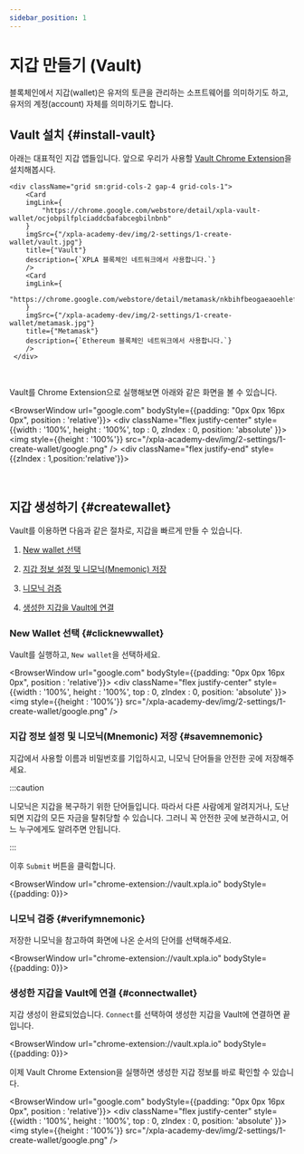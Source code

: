 ```yaml
---
sidebar_position: 1
---
```


# 지갑 만들기 (Vault)


블록체인에서 지갑(wallet)은 유저의 토큰을 관리하는 소프트웨어를 의미하기도 하고, 유저의 계정(account) 자체를 의미하기도 합니다.

## Vault 설치 {#install-vault}

아래는 대표적인 지갑 앱들입니다. 앞으로 우리가 사용할 [Vault Chrome Extension](https://chrome.google.com/webstore/detail/xpla-vault-wallet/ocjobpilfplciaddcbafabcegbilnbnb)을 설치해봅시다.

```mdx-code-block
<div className="grid sm:grid-cols-2 gap-4 grid-cols-1">
    <Card
    imgLink={
        "https://chrome.google.com/webstore/detail/xpla-vault-wallet/ocjobpilfplciaddcbafabcegbilnbnb"
    }
    imgSrc={"/xpla-academy-dev/img/2-settings/1-create-wallet/vault.jpg"}
    title={"Vault"}
    description={`XPLA 블록체인 네트워크에서 사용합니다.`}
    />
    <Card
    imgLink={
        "https://chrome.google.com/webstore/detail/metamask/nkbihfbeogaeaoehlefnkodbefgpgknn"
    }
    imgSrc={"/xpla-academy-dev/img/2-settings/1-create-wallet/metamask.jpg"}
    title={"Metamask"}
    description={`Ethereum 블록체인 네트워크에서 사용합니다.`}
    />
 </div>
```

<br />

Vault를 Chrome Extension으로 실행해보면 아래와 같은 화면을 볼 수 있습니다.


<BrowserWindow url="google.com" bodyStyle={{padding: "0px 0px 16px 0px", position : 'relative'}}>
    <div className="flex justify-center" style={{width : '100%', height : '100%', top : 0, zIndex : 0, position: 'absolute' }}>
        <img  style={{height : '100%'}} src="/xpla-academy-dev/img/2-settings/1-create-wallet/google.png" />
    </div>
    <div className="flex justify-end" style={{zIndex : 1,position:'relative'}}>
        <VaultImgCard imgSrc="/xpla-academy-dev/img/2-settings/1-create-wallet/install-vault.png" />
    </div>
</BrowserWindow>

<br />

## 지갑 생성하기 {#createwallet}

Vault를 이용하면 다음과 같은 절차로, 지갑을 빠르게 만들 수 있습니다.

1. [New wallet 선택](/docs/settings/create-wallet/create-wallet-with-vault#clicknewwallet)

2. [지갑 정보 설정 및 니모닉(Mnemonic) 저장](/docs/settings/create-wallet/create-wallet-with-vault#savemnemonic)

3. [니모닉 검증](/docs/settings/create-wallet/create-wallet-with-vault#verifymnemonic)

4. [생성한 지갑을 Vault에 연결](/docs/settings/create-wallet/create-wallet-with-vault#connectwallet)

### New Wallet 선택 {#clicknewwallet}

Vault를 실행하고, `New wallet`을 선택하세요.

<BrowserWindow url="google.com" bodyStyle={{padding: "0px 0px 16px 0px", position : 'relative'}}>
    <div className="flex justify-center" style={{width : '100%', height : '100%', top : 0, zIndex : 0, position: 'absolute' }}>
        <img  style={{height : '100%'}} src="/xpla-academy-dev/img/2-settings/1-create-wallet/google.png" />
    </div>
<div className="flex justify-end" style={{zIndex : 1,position:'relative'}}>
    <VaultImgCard imgSrc="/xpla-academy-dev/img/2-settings/1-create-wallet/select-newwallet.png" />
</div>
</BrowserWindow>

### 지갑 정보 설정 및 니모닉(Mnemonic) 저장 {#savemnemonic}

지갑에서 사용할 이름과 비밀번호를 기입하시고, 니모닉 단어들을 안전한 곳에 저장해주세요.

:::caution

니모닉은 지갑을 복구하기 위한 단어들입니다. 따라서 다른 사람에게 알려지거나, 도난되면 지갑의 모든 자금을 탈취당할 수 있습니다. 그러니 꼭 안전한 곳에 보관하시고, 어느 누구에게도 알려주면 안됩니다.

:::

이후 `Submit` 버튼을 클릭합니다.

<BrowserWindow url="chrome-extension://vault.xpla.io" bodyStyle={{padding: 0}}>
<div className="flex justify-center" style={{backgroundColor : 'hsl(240, 20%, 97%)', position : 'relative'}}>
    <div style={{position : 'absolute', backgroundColor : '#031435', height : '58px', width : '100%', top : 0, zIndex : 0}} />
    <VaultImgCard style={{zIndex : 1}} imgSrc="/xpla-academy-dev/img/2-settings/1-create-wallet/save-mnemonic.png" />
</div>
</BrowserWindow>

### 니모닉 검증 {#verifymnemonic}

저장한 니모닉을 참고하여 화면에 나온 순서의 단어를 선택해주세요.

<BrowserWindow url="chrome-extension://vault.xpla.io" bodyStyle={{padding: 0}}>
<div className="flex justify-center" style={{backgroundColor : 'hsl(240, 20%, 97%)', position : 'relative'}}>
    <div style={{position : 'absolute', backgroundColor : '#031435', height : '55px', width : '100%', top : 0, zIndex : 0}} />
    <VaultImgCard style={{zIndex : 1}} imgSrc="/xpla-academy-dev/img/2-settings/1-create-wallet/verify-mnemonic.png" />
</div>
</BrowserWindow>

### 생성한 지갑을 Vault에 연결 {#connectwallet}

지갑 생성이 완료되었습니다. `Connect`를 선택하여 생성한 지갑을 Vault에 연결하면 끝입니다.

<BrowserWindow url="chrome-extension://vault.xpla.io" bodyStyle={{padding: 0}}>
<div className="flex justify-center" style={{backgroundColor : 'hsl(240, 20%, 97%)', position : 'relative'}}>
    <div style={{position : 'absolute', backgroundColor : '#031435', height : '53px', width : '100%', top : 0, zIndex : 0}} />
    <VaultImgCard style={{zIndex : 1}} imgSrc="/xpla-academy-dev/img/2-settings/1-create-wallet/connect-wallet.png" />
</div>
</BrowserWindow>

이제 Vault Chrome Extension을 실행하면 생성한 지갑 정보를 바로 확인할 수 있습니다.

<BrowserWindow url="google.com" bodyStyle={{padding: "0px 0px 16px 0px", position : 'relative'}}>
    <div className="flex justify-center" style={{width : '100%', height : '100%', top : 0, zIndex : 0, position: 'absolute' }}>
        <img  style={{height : '100%'}} src="/xpla-academy-dev/img/2-settings/1-create-wallet/google.png" />
    </div>
<div className="flex justify-end" style={{zIndex : 1,position:'relative'}}>
    <VaultImgCard imgSrc="/xpla-academy-dev/img/2-settings/1-create-wallet/create-success.png" />
</div>
</BrowserWindow>